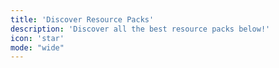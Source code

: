 ```yaml
---
title: 'Discover Resource Packs'
description: 'Discover all the best resource packs below!'
icon: 'star'
mode: "wide"
---
```



<CardGroup cols={2}>
  <HeroCard
    img="https://cdn.modrinth.com/data/5aPp18Lx/images/2306a8172f5af204fdead74b7966774cbe3c381a.png"
    title="3D Default"
    description="A light-weight resource pack mainly provide vanilla-look 3D models"
    href="/resourcepacks/3ddefault"
    tag= "Fabric"
  />
  <HeroCard
    img="https://cdn.modrinth.com/data/ti9eZ3CP/images/910765dbb6130f0412457770b7620568ee76be08.png"
    title="3D Ladders"
    description="Changes and improves the model for the ladders making them 3D!"
    href="/resourcepacks/3dladders"
  />
  <HeroCard
    img="https://cdn.modrinth.com/data/PUUpX2qq/images/2b8291d8f58d8e137ab3b764a6e163a0bd176e36.webp"
    title="Alacrity"
    description="32x resource pack with crazy attention to details" 
    href="/resourcepacks/alacrity"
  />
  <HeroCard
    img="https://pbs.twimg.com/media/EGDycGOW4AISrw3?format=jpg&name=large"
    title="Barebones"
    description="Minecraft with the style of the trailers"
    href="/resourcepacks/barebones"
  />
  <HeroCard
    img="https://cdn.modrinth.com/data/ivUZsvzp/images/b3b60a1cb5aa4565dab50d6766c7acf5085605b6.png"
    title="Better Flame Particles"
    description="This small resource pack changes the flame and soul flame particles to animated versions."
    href="/resourcepacks/betterflameparticles"
  />
  <HeroCard
    img="https://raw.githubusercontent.com/proxyorg/optimism/main/images/bl-1.png"
    title="Better Lanterns"
    description="Makes Lanterns and Chains 3D"
    href="/resourcepacks/betterlanterns" 
  />
  <HeroCard
    img="https://raw.githubusercontent.com/proxyorg/optimism/main/images/bvb-1.png"
    title="BetterVanillaBuilding"
    description="Not only a retexture, but a texturepack that contains additional blocks, items and biome varieties. "
    href="/resourcepacks/bettervanillabuilding" 
  />
  <HeroCard
    img="https://github.com/proxyorg/optimism/blob/main/images/bee-1.gif?raw=true"
    title="Blinking Ender Eyes"
    description="Adds Creepy, Random Blinking to End Portal Blocks and Ender Eyes"
    href="/resourcepacks/blinkingendereyes" 
  />
  <HeroCard
    img="https://i.imgur.com/AxCpQqv.png" 
    title="CTM Overhaul (No longer being updated)"
    description="Connects tons of the vanilla textures!"
    href="resourcepacks/ctmoverhaul"
  />
  <HeroCard
    img="https://i.imgur.com/Cy0r7c0.png" 
    title="Cubic Sun & Moon"
    description="Recreates the Sun and the Moon in 3D and offers support for mods with sky features."
    href="resourcepacks/cubicsunandmoon"
  />
  <HeroCard
    img="https://i.imgur.com/dgr1VVR.png" 
    title="Default Dark Mode"
    description="🌙 The Dark Mode Resource Pack for Minecraft: Java Edition"
    href="resourcepacks/defaultdarkmode"
  />
  <HeroCard
    img="https://i.imgur.com/H9quqRX.png"
    title="Fancy Beds"
    description="Changes the beds to be more fancy and cute!"
    href="/resourcepacks/fancybeds"
  />
</CardGroup>